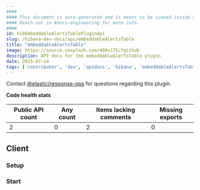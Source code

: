 ```yaml
---
####
#### This document is auto-generated and is meant to be viewed inside our experimental, new docs system.
#### Reach out in #docs-engineering for more info.
####
id: kibEmbeddableAlertsTablePluginApi
slug: /kibana-dev-docs/api/embeddableAlertsTable
title: "embeddableAlertsTable"
image: https://source.unsplash.com/400x175/?github
description: API docs for the embeddableAlertsTable plugin
date: 2025-07-14
tags: ['contributor', 'dev', 'apidocs', 'kibana', 'embeddableAlertsTable']
---
```




Contact [@elastic/response-ops](https://github.com/orgs/elastic/teams/response-ops) for questions regarding this plugin.

**Code health stats**

| Public API count  | Any count | Items lacking comments | Missing exports |
|-------------------|-----------|------------------------|-----------------|
| 2 | 0 | 2 | 0 |

## Client

### Setup
<DocDefinitionList data={[embeddableAlertsTableObj.client.setup]}/>

### Start
<DocDefinitionList data={[embeddableAlertsTableObj.client.start]}/>

